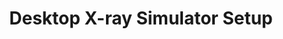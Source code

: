 ---
title: "Desktop X-ray Simulator Setup"
description: "This guide will walk you through setting up your Desktop X-ray Simulator, preparing your PC or workstation with the necessary software and getting started."
---